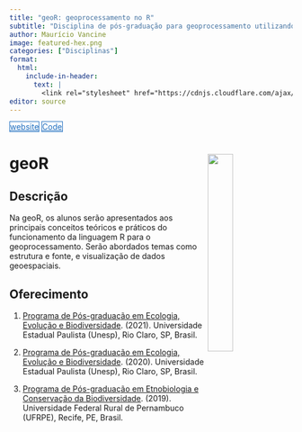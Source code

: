 ```yaml
---
title: "geoR: geoprocessamento no R"
subtitle: "Disciplina de pós-graduação para geoprocessamento utilizando a linguagem R."
author: Maurício Vancine
image: featured-hex.png
categories: ["Disciplinas"]
format:
  html:
    include-in-header: 
      text: |
        <link rel="stylesheet" href="https://cdnjs.cloudflare.com/ajax/libs/font-awesome/6.5.0/css/all.min.css">
editor: source
---
```


<div class="mt-4 d-flex flex-row flex-wrap gap-1 justify-content-left justify-content-sm-start" role="group" aria-label="Links">
  <a href="https://mauriciovancine.github.io/course-geor" class="btn btn-custom text-capitalize" target="_blank"><i class="fas fa-link me-1"></i>website</a>
  <a href="https://github.com/mauriciovancine/course-geor" class="btn btn-custom text-capitalize" target="_blank"><i class="fab fa-github me-1"></i>Code</a>
</div>

<style>
  .btn-custom {
    background-color: white;
    border: 1px solid #1c6cbe; /* Borda azul */
    color: #1c6cbe; /* Texto azul */
    transition: background-color 0.3s, color 0.3s;
  }
  .btn-custom:hover {
    background-color: #1c6cbe; /* Cor de fundo azul ao passar o mouse */
    color: white; /* Texto branco */
  }
</style>

# **geoR** <img src="featured-hex.png" align="right" width="30%" min-width="120px"/>

## Descrição

Na geoR, os alunos serão apresentados aos principais conceitos teóricos e práticos do funcionamento da linguagem R para o geoprocessamento. Serão abordados temas como estrutura e fonte, e visualização de dados geoespaciais.

## Oferecimento

1.  [Programa de Pós-graduação em Ecologia, Evolução e Biodiversidade](https://ib.rc.unesp.br/#!/pos-graduacao/secao-tecnica-de-pos/programas/ecologia-e-biodiversidade/apresentacao-novo/). (2021). Universidade Estadual Paulista (Unesp), Rio Claro, SP, Brasil.

1.  [Programa de Pós-graduação em Ecologia, Evolução e Biodiversidade](https://ib.rc.unesp.br/#!/pos-graduacao/secao-tecnica-de-pos/programas/ecologia-e-biodiversidade/apresentacao-novo/). (2020). Universidade Estadual Paulista (Unesp), Rio Claro, SP, Brasil.

1.  [Programa de Pós-graduação em Etnobiologia e Conservação da Biodiversidade](http://ww2.pgetno.ufrpe.br/?q=pt-br/o-programa). (2019). Universidade Federal Rural de Pernambuco (UFRPE), Recife, PE, Brasil.
